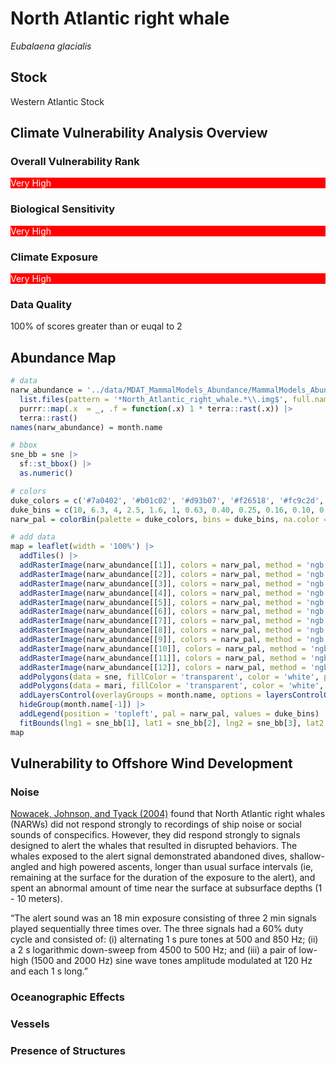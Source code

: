# North Atlantic right whale

*Eubalaena glacialis*

## Stock

Western Atlantic Stock

## Climate Vulnerability Analysis Overview

### Overall Vulnerability Rank

::: {style="background-color: red; color: white;"} 
Very High 
:::

### Biological Sensitivity

::: {style="background-color: red; color: white;"} 
Very High 
:::

### Climate Exposure

::: {style="background-color: red; color: white;"} 
Very High 
:::

### Data Quality

100% of scores greater than or euqal to 2

## Abundance Map
```r
# data
narw_abundance = '../data/MDAT_MammalModels_Abundance/MammalModels_Abundance/commondata/raster_data' |>
  list.files(pattern = '*North_Atlantic_right_whale.*\\.img$', full.names = TRUE) |>
  purrr::map(.x  = _, .f = function(.x) 1 * terra::rast(.x)) |>
  terra::rast()
names(narw_abundance) = month.name

# bbox
sne_bb = sne |>
  sf::st_bbox() |>
  as.numeric()

# colors
duke_colors = c('#7a0402', '#b01c02', '#d93b07', '#f26518', '#fc9c2d', '#f2c738', '#d0e835', '#a3fc3d', '#65fc6a', '#2deba2', '#24ced4', '#39a8f7', '#4678eb', '#4346ab', '#30123b')
duke_bins = c(10, 6.3, 4, 2.5, 1.6, 1, 0.63, 0.40, 0.25, 0.16, 0.10, 0.063, 0.040, 0.025, 0.016, 0)
narw_pal = colorBin(palette = duke_colors, bins = duke_bins, na.color = 'transparent', reverse = TRUE)

# add data
map = leaflet(width = '100%') |>
  addTiles() |>
  addRasterImage(narw_abundance[[1]], colors = narw_pal, method = 'ngb', group = 'January') |>
  addRasterImage(narw_abundance[[2]], colors = narw_pal, method = 'ngb', group = 'February') |>
  addRasterImage(narw_abundance[[3]], colors = narw_pal, method = 'ngb', group = 'March') |>
  addRasterImage(narw_abundance[[4]], colors = narw_pal, method = 'ngb', group = 'April') |>
  addRasterImage(narw_abundance[[5]], colors = narw_pal, method = 'ngb', group = 'May') |>
  addRasterImage(narw_abundance[[6]], colors = narw_pal, method = 'ngb', group = 'June') |>
  addRasterImage(narw_abundance[[7]], colors = narw_pal, method = 'ngb', group = 'July') |>
  addRasterImage(narw_abundance[[8]], colors = narw_pal, method = 'ngb', group = 'August') |>
  addRasterImage(narw_abundance[[9]], colors = narw_pal, method = 'ngb', group = 'September') |>
  addRasterImage(narw_abundance[[10]], colors = narw_pal, method = 'ngb', group = 'October') |>
  addRasterImage(narw_abundance[[11]], colors = narw_pal, method = 'ngb', group = 'November') |>
  addRasterImage(narw_abundance[[12]], colors = narw_pal, method = 'ngb', group = 'December') |>
  addPolygons(data = sne, fillColor = 'transparent', color = 'white', popup = ~REGION) |>
  addPolygons(data = mari, fillColor = 'transparent', color = 'white', popup = ~WEA, weight = 2, opacity = 1) |>
  addLayersControl(overlayGroups = month.name, options = layersControlOptions(collapsed = TRUE)) |>
  hideGroup(month.name[-1]) |>
  addLegend(position = 'topleft', pal = narw_pal, values = duke_bins) |>
  fitBounds(lng1 = sne_bb[1], lat1 = sne_bb[2], lng2 = sne_bb[3], lat2 = sne_bb[4])
map
```

## Vulnerability to Offshore Wind Development

### Noise

[Nowacek, Johnson, and Tyack (2004)](https://royalsocietypublishing.org/doi/10.1098/rspb.2003.2570) found that North Atlantic right whales (NARWs) did not respond strongly to recordings of ship noise or social sounds of conspecifics. However, they did respond strongly to signals designed to alert the whales that resulted in disrupted behaviors. The whales exposed to the alert signal demonstrated abandoned dives, shallow-angled and high powered ascents, longer than usual surface intervals (ie, remaining at the surface for the duration of the exposure to the alert), and spent an abnormal amount of time near the surface at subsurface depths (1 - 10 meters).

"The alert sound was an 18 min exposure consisting of three 2 min signals played sequentially three times over. The three signals had a 60% duty cycle and consisted of: (i) alternating 1 s pure tones at 500 and 850 Hz; (ii) a 2 s logarithmic down-sweep from 4500 to 500 Hz; and (iii) a pair of low-high (1500 and 2000 Hz) sine wave tones amplitude modulated at 120 Hz and each 1 s long."

### Oceanographic Effects

### Vessels

### Presence of Structures
